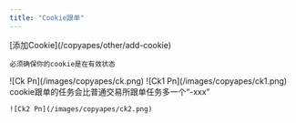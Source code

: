 ```yaml
---
title: "Cookie跟单"
---
```


<Steps>
  <Step title="添加/更新Cookie">
    [添加Cookie](/copyapes/other/add-cookie)

    必须确保你的cookie是在有效状态
  </Step>
  <Step title="搜索你的Cookie">
    ![Ck Pn](/images/copyapes/ck.png)
  </Step>
  <Step title="选择你的Cookie，设置跟单任务">
    ![Ck1 Pn](/images/copyapes/ck1.png)
  </Step>
  <Step title="成功创建任务">
    cookie跟单的任务会比普通交易所跟单任务多一个“-xxx”

    ![Ck2 Pn](/images/copyapes/ck2.png)
  </Step>
</Steps>